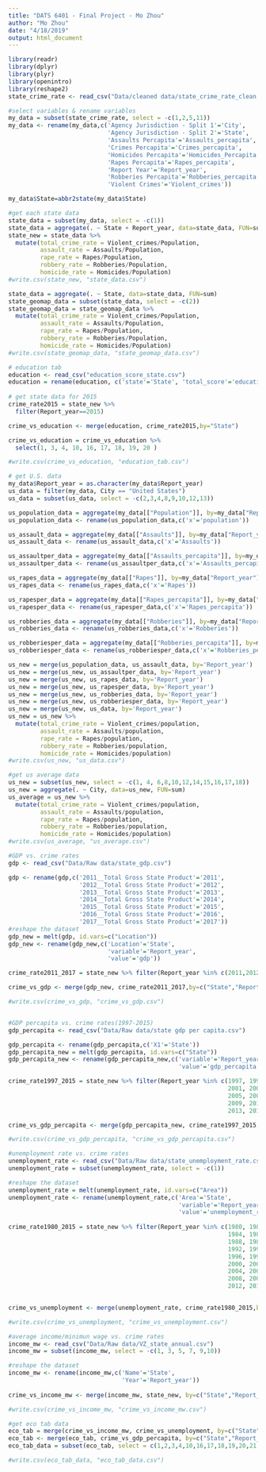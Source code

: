 ```yaml
---
title: "DATS 6401 - Final Project - Mo Zhou"
author: "Mo Zhou"
date: "4/18/2019"
output: html_document
---
```


```r
library(readr)
library(dplyr)
library(plyr) 
library(openintro)
library(reshape2)
state_crime_rate <- read_csv("Data/cleaned data/state_crime_rate_clean.csv")
```

```r
#select variables & rename variables
my_data = subset(state_crime_rate, select = -c(1,2,5,11))
my_data <- rename(my_data,c('Agency Jurisdiction - Split 1'='City', 
                            'Agency Jurisdiction - Split 2'='State',
                            'Assaults Percapita'='Assaults_percapita',
                            'Crimes Percapita'='Crimes_percapita',
                            'Homicides Percapita'='Homicides_Percapita',
                            'Rapes Percapita'='Rapes_percapita',
                            'Report Year'='Report_year',
                            'Robberies Percapita'='Robberies_percapita',
                            'Violent Crimes'='Violent_crimes'))

my_data$State=abbr2state(my_data$State)
```

```r
#get each state data
state_data = subset(my_data, select = -c(1))
state_data = aggregate(. ~ State + Report_year, data=state_data, FUN=sum)
state_new = state_data %>% 
  mutate(total_crime_rate = Violent_crimes/Population,
         assault_rate = Assaults/Population,
         rape_rate = Rapes/Population,
         robbery_rate = Robberies/Population,
         homicide_rate = Homicides/Population)
#write.csv(state_new, "state_data.csv")

state_data = aggregate(. ~ State, data=state_data, FUN=sum)
state_geomap_data = subset(state_data, select = -c(2))
state_geomap_data = state_geomap_data %>% 
  mutate(total_crime_rate = Violent_crimes/Population,
         assault_rate = Assaults/Population,
         rape_rate = Rapes/Population,
         robbery_rate = Robberies/Population,
         homicide_rate = Homicides/Population)
#write.csv(state_geomap_data, "state_geomap_data.csv")
```

```r
# education tab
education <- read_csv("education_score_state.csv")
education = rename(education, c('state'='State', 'total_score'='education_score'))
  
# get state data for 2015
crime_rate2015 = state_new %>% 
  filter(Report_year==2015) 

crime_vs_education <- merge(education, crime_rate2015,by="State")

crime_vs_education = crime_vs_education %>% 
  select(1, 3, 4, 10, 16, 17, 18, 19, 20 )

#write.csv(crime_vs_education, "education_tab.csv")
```


```r
# get U.S. data
my_data$Report_year = as.character(my_data$Report_year)
us_data = filter(my_data, City == "United States")
us_data = subset(us_data, select = -c(2,3,4,8,9,10,12,13))

us_population_data = aggregate(my_data[["Population"]], by=my_data["Report_year"], sum, na.rm=T)
us_population_data <- rename(us_population_data,c('x'='population'))

us_assault_data = aggregate(my_data[["Assaults"]], by=my_data["Report_year"], sum, na.rm=T)
us_assault_data <- rename(us_assault_data,c('x'='Assaults'))

us_assaultper_data = aggregate(my_data[["Assaults_percapita"]], by=my_data["Report_year"], sum, na.rm=T)
us_assaultper_data <- rename(us_assaultper_data,c('x'='Assaults_percapita'))

us_rapes_data = aggregate(my_data[["Rapes"]], by=my_data["Report_year"], sum, na.rm=T)
us_rapes_data <- rename(us_rapes_data,c('x'='Rapes'))

us_rapesper_data = aggregate(my_data[["Rapes_percapita"]], by=my_data["Report_year"], sum, na.rm=T)
us_rapesper_data <- rename(us_rapesper_data,c('x'='Rapes_percapita'))

us_robberies_data = aggregate(my_data[["Robberies"]], by=my_data["Report_year"], sum, na.rm=T)
us_robberies_data <- rename(us_robberies_data,c('x'='Robberies'))

us_robberiesper_data = aggregate(my_data[["Robberies_percapita"]], by=my_data["Report_year"], sum, na.rm=T)
us_robberiesper_data <- rename(us_robberiesper_data,c('x'='Robberies_percapita'))

us_new = merge(us_population_data, us_assault_data, by='Report_year')
us_new = merge(us_new, us_assaultper_data, by='Report_year')
us_new = merge(us_new, us_rapes_data, by='Report_year')
us_new = merge(us_new, us_rapesper_data, by='Report_year')
us_new = merge(us_new, us_robberies_data, by='Report_year')
us_new = merge(us_new, us_robberiesper_data, by='Report_year')
us_new = merge(us_new, us_data, by='Report_year')
us_new = us_new %>% 
  mutate(total_crime_rate = Violent_crimes/population,
         assault_rate = Assaults/population,
         rape_rate = Rapes/population,
         robbery_rate = Robberies/population,
         homicide_rate = Homicides/population)
#write.csv(us_new, "us_data.csv")

#get us average data
us_new = subset(us_new, select = -c(1, 4, 6,8,10,12,14,15,16,17,18)) 
us_new = aggregate(. ~ City, data=us_new, FUN=sum)
us_average = us_new %>% 
  mutate(total_crime_rate = Violent_crimes/population,
         assault_rate = Assaults/population,
         rape_rate = Rapes/population,
         robbery_rate = Robberies/population,
         homicide_rate = Homicides/population)
#write.csv(us_average, "us_average.csv")
```

```r
#GDP vs. crime rates
gdp <- read_csv("Data/Raw data/state_gdp.csv")

gdp <- rename(gdp,c('2011__Total Gross State Product'='2011', 
                    '2012__Total Gross State Product'='2012',
                    '2013__Total Gross State Product'='2013',
                    '2014__Total Gross State Product'='2014',
                    '2015__Total Gross State Product'='2015',
                    '2016__Total Gross State Product'='2016',
                    '2017__Total Gross State Product'='2017'))
#reshape the dataset
gdp_new = melt(gdp, id.vars=c("Location"))
gdp_new <- rename(gdp_new,c('Location'='State',
                            'variable'='Report_year',
                            'value'='gdp'))

crime_rate2011_2017 = state_new %>% filter(Report_year %in% c(2011,2012,2013,2014,2015,2016,2017))

crime_vs_gdp <- merge(gdp_new, crime_rate2011_2017,by=c("State","Report_year"))

#write.csv(crime_vs_gdp, "crime_vs_gdp.csv")


#GDP percapita vs. crime rates(1997-2015)
gdp_percapita <- read_csv("Data/Raw data/state gdp per capita.csv")

gdp_percapita <- rename(gdp_percapita,c('X1'='State'))
gdp_percapita_new = melt(gdp_percapita, id.vars=c("State"))
gdp_percapita_new <- rename(gdp_percapita_new,c('variable'='Report_year',
                                                'value'='gdp_percapita'))

crime_rate1997_2015 = state_new %>% filter(Report_year %in% c(1997, 1998, 1999, 2000, 
                                                              2001, 2002, 2003, 2004,
                                                              2005, 2006, 2007, 2008, 
                                                              2009, 2010, 2011, 2012,
                                                              2013, 2014,2015))

crime_vs_gdp_percapita <- merge(gdp_percapita_new, crime_rate1997_2015,by=c("State","Report_year"))

#write.csv(crime_vs_gdp_percapita, "crime_vs_gdp_percapita.csv")
```
```r
#unemployment rate vs. crime rates
unemployment_rate <- read_csv("Data/Raw data/state_unemployment_rate.csv")
unemployment_rate = subset(unemployment_rate, select = -c(1)) 

#reshape the dataset
unemployment_rate = melt(unemployment_rate, id.vars=c("Area"))
unemployment_rate <- rename(unemployment_rate,c('Area'='State',
                                                'variable'='Report_year',
                                                'value'='unemployment_rate'))
 
crime_rate1980_2015 = state_new %>% filter(Report_year %in% c(1980, 1981, 1982, 1983, 
                                                              1984, 1985, 1986, 1987,
                                                              1988, 1989, 1990, 1991,
                                                              1992, 1993, 1994, 1995,
                                                              1996, 1997, 1998, 1999,
                                                              2000, 2001, 2002, 2003,
                                                              2004, 2005, 2006, 2007,
                                                              2008, 2009, 2010, 2011,
                                                              2012, 2013, 2014, 2015))
                                                            

crime_vs_unemployment <- merge(unemployment_rate, crime_rate1980_2015,by=c("State","Report_year"))

#write.csv(crime_vs_unemployment, "crime_vs_unemployment.csv")
```

```r
#average income/minimun wage vs. crime rates
income_mw <- read_csv("Data/Raw data/VZ_state_annual.csv")
income_mw = subset(income_mw, select = -c(1, 3, 5, 7, 9,10)) 

#reshape the dataset
income_mw <- rename(income_mw,c('Name'='State',
                                'Year'='Report_year'))
                                                          
crime_vs_income_mw <- merge(income_mw, state_new, by=c("State","Report_year"))

#write.csv(crime_vs_income_mw, "crime_vs_income_mw.csv")
```

```r
#get eco tab data
eco_tab = merge(crime_vs_income_mw, crime_vs_unemployment, by=c("State","Report_year"), all=TRUE)
eco_tab <- merge(eco_tab, crime_vs_gdp_percapita, by=c("State","Report_year"), all=TRUE)
eco_tab_data = subset(eco_tab, select = c(1,2,3,4,10,16,17,18,19,20,21,38))

#write.csv(eco_tab_data, "eco_tab_data.csv")
```

